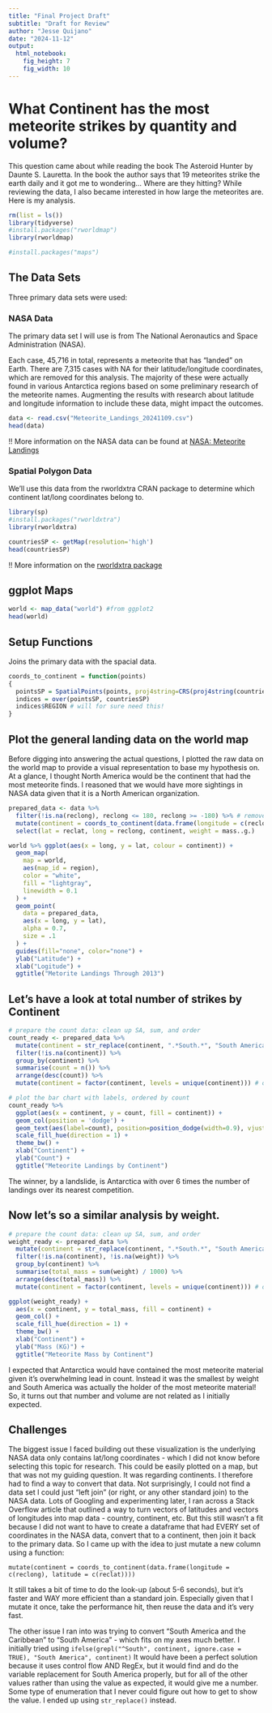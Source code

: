 ```yaml
---
title: "Final Project Draft"
subtitle: "Draft for Review"
author: "Jesse Quijano"
date: "2024-11-12"
output: 
  html_notebook:
    fig_height: 7
    fig_width: 10
---
```


# What Continent has the most meteorite strikes by quantity and volume?
This question came about while reading the book The Asteroid Hunter by Daunte S. Lauretta. In the book the author says that 19 meteorites strike the earth daily and it got me to wondering... Where are they hitting? While reviewing the data, I also became interested in how large the meteorites are. Here is my analysis.

```r
rm(list = ls())
library(tidyverse)
#install.packages("rworldmap")
library(rworldmap)

#install.packages("maps")
```

## The Data Sets
Three primary data sets were used:

### NASA Data
The primary data set I will use is from The National Aeronautics and Space Administration (NASA).

Each case, 45,716 in total, represents a meteorite that has "landed" on Earth. There are 7,315 cases with NA for their latitude/longitude coordinates, which are removed for this analysis. The majority of these were actually found in various Antarctica regions based on some preliminary research of the meteorite names. Augmenting the results with research about latitude and longitude information to include these data, might impact the outcomes. 

```r
data <- read.csv("Meteorite_Landings_20241109.csv")
head(data)
```

!! More information on the NASA data can be found at [NASA: Meteorite Landings](https://data.nasa.gov/Space-Science/Meteorite-Landings/gh4g-9sfh/about_data)

### Spatial Polygon Data
We'll use this data from the rworldxtra CRAN package to determine which continent lat/long coordinates belong to.

```r
library(sp)
#install.packages("rworldxtra")
library(rworldxtra)

countriesSP <- getMap(resolution='high')
head(countriesSP)
```
!! More information on the [rworldxtra package](https://cran.r-project.org/web/packages/rworldxtra/index.html)

## ggplot Maps
```r
world <- map_data("world") #from ggplot2
head(world)
```

## Setup Functions
Joins the primary data with the spacial data.
```r
coords_to_continent = function(points)
{
  pointsSP = SpatialPoints(points, proj4string=CRS(proj4string(countriesSP)))
  indices = over(pointsSP, countriesSP)
  indices$REGION # will for sure need this!
}
```

## Plot the general landing data on the world map
Before digging into answering the actual questions, I plotted the raw data on the world map to provide a visual representation to base my hypothesis on. At a glance, I thought North America would be the continent that had the most meteorite finds. I reasoned that we would have more sightings in NASA data given that it is a North American organization.

```r
prepared_data <- data %>%
  filter(!is.na(reclong), reclong <= 180, reclong >= -180) %>% # remove the outliers - even NASA data has some bugs!
  mutate(continent = coords_to_continent(data.frame(longitude = c(reclong), latitude = c(reclat)))) %>% 
  select(lat = reclat, long = reclong, continent, weight = mass..g.)

world %>% ggplot(aes(x = long, y = lat, colour = continent)) +
  geom_map(
    map = world,
    aes(map_id = region),
    color = "white",
    fill = "lightgray",
    linewidth = 0.1
  ) +
  geom_point(
    data = prepared_data,
    aes(x = long, y = lat),
    alpha = 0.7,
    size = .1
  ) +
  guides(fill="none", color="none") +
  ylab("Latitude") +
  xlab("Logitude") +
  ggtitle("Metorite Landings Through 2013")
```

## Let's have a look at total number of strikes by Continent

```r
# prepare the count data: clean up SA, sum, and order
count_ready <- prepared_data %>%
  mutate(continent = str_replace(continent, ".*South.*", "South America")) %>%
  filter(!is.na(continent)) %>%
  group_by(continent) %>%
  summarise(count = n()) %>%
  arrange(desc(count)) %>%
  mutate(continent = factor(continent, levels = unique(continent))) # only way I could find to set the order of the chart

# plot the bar chart with labels, ordered by count
count_ready %>%
  ggplot(aes(x = continent, y = count, fill = continent)) +
  geom_col(position = 'dodge') +
  geom_text(aes(label=count), position=position_dodge(width=0.9), vjust=-0.25) +
  scale_fill_hue(direction = 1) +
  theme_bw() +
  xlab("Continent") +
  ylab("Count") +
  ggtitle("Meteorite Landings by Continent")
```
The winner, by a landslide, is Antarctica with over 6 times the number of landings over its nearest competition.

## Now let's so a similar analysis by weight.
```r
# prepare the count data: clean up SA, sum, and order
weight_ready <- prepared_data %>%
  mutate(continent = str_replace(continent, ".*South.*", "South America")) %>%
  filter(!is.na(continent), !is.na(weight)) %>%
  group_by(continent) %>%
  summarise(total_mass = sum(weight) / 1000) %>%
  arrange(desc(total_mass)) %>%
  mutate(continent = factor(continent, levels = unique(continent))) # only way I could find to set the order of the chart

ggplot(weight_ready) +
  aes(x = continent, y = total_mass, fill = continent) +
  geom_col() +
  scale_fill_hue(direction = 1) +
  theme_bw() +
  xlab("Continent") +
  ylab("Mass (KG)") +
  ggtitle("Meteorite Mass by Continent")
```
I expected that Antarctica would have contained the most meteorite material given it's overwhelming lead in count. Instead it was the smallest by weight and South America was actually the holder of the most meteorite material! So, it turns out that number and volume are not related as I initially expected.

## Challenges
The biggest issue I faced building out these visualization is the underlying NASA data only contains lat/long coordinates - which I did not know before selecting this topic for research. This could be easily plotted on a map, but that was not my guiding question. It was regarding continents. I therefore had to find a way to convert that data. Not surprisingly, I could not find a data set I could just "left join" (or right, or any other standard join) to the NASA data. Lots of Googling and experimenting later, I ran across a Stack Overflow article that outlined a way to turn vectors of latitudes and vectors of longitudes into map data - country, continent, etc. But this still wasn't a fit because I did not want to have to create a dataframe that had EVERY set of coordinates in the NASA data, convert that to a continent, then join it back to the primary data. So I came up with the idea to just mutate a new column using a function:

`mutate(continent = coords_to_continent(data.frame(longitude = c(reclong), latitude = c(reclat))))`

It still takes a bit of time to do the look-up (about 5-6 seconds), but it's faster and WAY more efficient than a standard join. Especially given that I mutate it once, take the performance hit, then reuse the data and it's very fast.

The other issue I ran into was trying to convert "South America and the Caribbean" to "South America" - which fits on my axes much better. I initially tried using `ifelse(grepl("^South", continent, ignore.case = TRUE), "South America", continent)` It would have been a perfect solution because it uses control flow AND RegEx, but it would find and do the variable replacement for South America properly, but for all of the other values rather than using the value as expected, it would give me a number. Some type of enumeration that I never could figure out how to get to show the value. I ended up using `str_replace()` instead. 